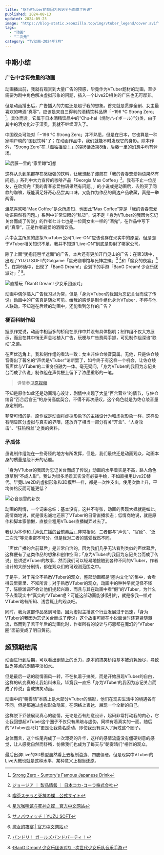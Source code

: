 ```yaml
---
title: "身为VTuber的我因为忘记关台而成了传说"
published: 2024-08-13
updated: 2024-09-23
image: "https://blog-static.xeonzilla.top/img/vtuber_legend/cover.avif"
tags:
  - "动画"
  - "二次元"
category: "TV动画-2024年7月"
---
```

## 中期小结
### 广告中含有微量的动画
动画播出前，我就有观赏到大量广告的预感，毕竟作为VTuber题材的动画，至少需要为剧中角色解决虚拟形象的问题，插入一个Live2D相关的广告也无可厚非。

但是动画播出后，广告插入的力度还是超乎我的想象。首先就是贯穿全剧、女主最喜欢的啤酒“真零”，应该是来自三得利的酒精饮料品牌「−196 °C Strong Zero」[^1]。具体而言，它属于日本酒精饮品中的“Chu-hai（燒酎ハイボール）”分类，由于其中的酒文化过于深奥，我就不继续深入了。

中国观众可能对「−196 °C Strong Zero」并不熟悉，但是在日本，它也算是一种家喻户晓的“国民饮料”了；在动画作品中，我们就能不时发现它的身影。除本作外，“Strong Zero”在[「孤独摇滚！」](/posts/bocchi_the_rock/)的第6话及第8话，后藤一里的幻想中均有登场。

![后藤一里的“家里蹲”幻想](https://blog-static.xeonzilla.top/img/vtuber_legend/01.avif "后藤一里的“家里蹲”幻想")

这样从头到尾都存在感极强的饮料，让我想起了渡航在「我的青春恋爱物语果然有问题。」系列中大力宣传的咖啡产品「Georgia Max Coffee」[^2]。我有不止一位朋友，在欣赏完「我的青春恋爱物语果然有问题。」的小说或是动画后，去购买了同款的咖啡，既能满足好奇心品尝其口味，又能作为作品的周边产品收藏，真是一举两得。

渡航喜欢喝“Max Coffee”是众所周知，也因此“Max Coffee”算是「我的青春恋爱物语果然有问题。」系列中非常显眼的“私货”。说不定「身为VTuber的我因为忘记关台而成了传说」的作者七斗七也是一位同女主一样的“酒鬼”，在作品中写下的“真零”，正是作者最爱的酒精饮品。

片中女主所属的虚拟YouTuber公司“Live-ON”应该也存在现实中的原型，但是囿于VTuber相关知识不足，我并不知道“Live-ON”到底是影射了哪家公司。

除了上面“犹抱琵琶半遮面”的广告，本片还有更加开门见山的广告：在第3话中，出现了YUZU SOFT的Galgame「星光咖啡馆与死神之蝶」[^3] [^4]和「魔女的夜宴」[^5] [^6]，在第6话中，出现了「BanG Dream!」企划下的手游「BanG Dream! 少女乐团派对」[^7] [^8]。

![直播玩「BanG Dream! 少女乐团派对」](https://blog-static.xeonzilla.top/img/vtuber_legend/02.avif "直播玩「BanG Dream! 少女乐团派对」")

动画中偶尔插入广告我习以为常，但是「身为VTuber的我因为忘记关台而成了传说」动画中的广告真是随处可见。给我的感觉是制作组化身为VTuber，不停与他人联动。不知道在后续的动画中，还能看到怎样的广告？

### 梗百科制作组
据原作党说，动画中相当多的桥段在原作中并没有具体指明；制作组不仅大方展示，而且在其中悄无声息地植入广告，玩梗与广告费两手抓，可见制作组深谙“联动”之道。

在声优选角上，我和制作组的看法一致：女主非佐仓绫音莫属。无他，只是佐仓绫音得出了著名的“声优是VTuber”论断罢了，如今终于有这样一个机会，让佐仓绫音声优与VTuber的二重身份融为一体。毫无疑问，「身为VTuber的我因为忘记关台而成了传说」制作组在声优梗上留下了浓墨重彩的一笔。

>详情参见[原视频](https://www.bilibili.com/video/BV1mh411d7iZ)

不知是原作如此还是动画精心设计，剧情中出现了大量“百合营业”的情节，与佐仓绫音“百合后宫王”的身份高度契合。不得不再次感叹，这个角色就是为佐仓绫音量身定制的。

非常可惜的是，原作或是动画将虚拟形象下的主播设计为和虚拟形象一样，这样没有明显区分虚拟与真实的界限，还放弃了相当一部分有关“开盒”、“人身攻击”、“狂热粉丝”之类的笑料。

### 矛盾体
虽说制作组能在一些奇怪的地方有所发挥，但是，我们最终还是动画观众，动画本身的质量是绕不开的话题。

「身为VTuber的我因为忘记关台而成了传说」动画的水平着实是不高，路人角色潦草到“不成人形”。我认为很多场景其实没有必要手绘，不如直接用Live2D替代。毕竟Live2D的虚拟形象和3D模型一样，都是一次性支出，使用次数上升，平均价格反而可能更低？

![心音淡雪的新衣](https://blog-static.xeonzilla.top/img/vtuber_legend/03.avif "心音淡雪的新衣")

动画的剧情，一个词来总结：基本没有。这并不夸张，动画的表现大抵就是如此。高情商地说，就是很忠诚地还原了VTuber的日常直播状态；低情商地说，就是原作和脚本家偷懒，直接全程用VTuber直播糊弄过去了。

我认为本作和[「声优广播的台前幕后」](https://xeonzilla.github.io/posts/seiyuradio/)非常相似，二者都与“声优”、“官延”、“泛二次元”等元素密不可分。但是我对二者的感受截然不同。

「声优广播的台前幕后」是非常自洽的，因为我们几乎无法看到类似的声优幕后，这样便有了这类作品的想象和创作空间；「身为VTuber的我因为忘记关台而成了传说」是讲述VTuber的故事，然而我们可以轻易地接触到各种不同的VTuber，作者设计的大部分剧情，都在观众们的可观测范围之中。

于是乎，对于完全不熟悉VTuber的观众，整部动画都是“圈内文化”的集中，会看得云里雾里、不知所言；对于熟悉VTuber的观众，动画中的种种早就见怪不怪了，陈腔滥调不会让他们提起兴趣，而且与其在动画中看“假”的VTuber，为什么不去看现实中“真实的”VTuber呢？可能这部动画能够吸引的，就是像我一样对VTuber略有所知、浅尝辄止的观众吧。

同时，我为这部作品感到可惜，因为虚拟主播这个行业发展过于迅速，「身为VTuber的我因为忘记关台而成了传说」这个故事可能在小说面世时还算紧随潮流，然而到了若干年后的动画化时，作者所有的设计与巧思都在魔幻的“VTuber圈”面前变成了明日黄花。

## 超预期结尾
动画进行到后期，可以看出剧情上的乏力，原本的搞笑桥段基本被消耗殆尽，导致缺乏笑点的剧情平淡如水。

但是最后一话的剧情画风一转，不在执着于搞笑，而是开始展现VTuber的自白，这样的转变真的让我始料未及，毕竟我一直把「身为VTuber的我因为忘记关台而成了传说」当成搞笑动画。

动画中的“朝雾晴”本质上是大部分VTuber的缩影，他们在现实生活中的境遇各有不同，但是都通过虚拟形象隐匿，在网络上表达、展现一个全新的自己。

这样脱下乔装展现真心的剧情，无论是否有刻意设计，起码非常打动我的内心，它让我回想起VTuber这个圈子不仅只有黑暗与虚伪，同样有着真实的一面。随后的“VTuber走马灯”更是让我莫名感动，即使我没有深入了解过这个圈子。

总体而言，这个结尾完成了一次漂亮的升华，这样的感情流露没有僵硬刻意的感觉，让人感觉自然而舒畅，仿佛我们也成为了每天与”朝雾晴们“相伴的观众。

最后出演Live的3D模型虽然看上去粗制滥造、四肢僵硬，但是现实中VTuber的Live大概也就是这种水平，某种意义上相当还原。

[^1]:[Strong Zero - Suntory's Famous Japanese Drink](https://en.strongzero.ch/)
[^2]:[ジョージア ｜ 製品情報 ｜ 日本コカ･コーラ株式会社](https://www.coca-cola.com/jp/ja/brands/georgia)
[^3]:[喫茶ステラと死神の蝶　公式サイト](https://www.yuzu-soft.com/products/stella/index.html)
[^4]:[星光咖啡馆与死神之蝶　官方中文网站](https://hikarifield.co.jp/stella/index.html)
[^5]:[サノバウィッチ｜YUZU SOFT](https://www.yuzu-soft.com/new/product/sothewitch/index.html)
[^6]:[魔女的夜宴 | 官方中文网站](https://hikarifield.co.jp/sothewitch/)
[^7]:[バンドリ！ ガールズバンドパーティ！](https://bang-dream.bushimo.jp/)
[^8]:[《BanG Dream! 少女乐团派对!》-次世代少女乐队音乐手游](https://game.bilibili.com/bangdream/)
